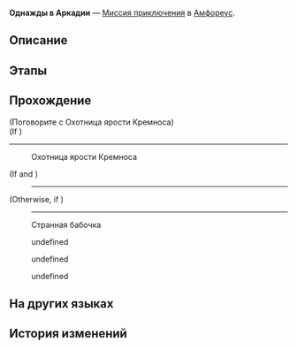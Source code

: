 {{Дополнить|Диалоги.}}
{{Миссия Инфобокс
|id              = 2040202
|Название        = 
|Изображение     = Миссия Освоения Однажды в Аркадии.png
|Тип             = Миссия приключения
|События         = 
|Глава           = 
|Условия         = Завершена [[Миссия Освоения]] ''[[О герой, прими ядро пламени]]''
|Персонажи       = Мемо; Охотница ярости; Первопроходец; Странная бабочка
|СтартЛокация    = [[Амфореус]] — [[Руины раздора каструма Кремноса]]
|Локации         = Руины раздора каструма Кремноса
|Предыдущая      = 
|Следующая       = 
|Награды         = 
}}
'''Однажды в Аркадии''' — [[Миссия приключения]] в [[Амфореус]].

==Описание==
{{Описание|<!--официальное описание из Перекрёстка судеб-->}}

==Этапы==


==Прохождение==
{{Дополнить}}


;(Поговорите с Охотница ярости Кремноса)
;(If {{cx}}<!--SubMission Finish: 204020103-->)
----
<!--Unknown TalkSentence: 240203802-->
<!--Unknown TalkSentence: 240203803-->
<!--Unknown TalkSentence: 240203804-->

:{{Диалог|Разговор}} Охотница ярости Кремноса
;(If {{cx}}<!--SubMission Finish: 204020108--> and {{cx}}<!--SubMission not Finish: 204020118-->)
:----
;(Otherwise, if {{cx}}<!--SubMission Finish: 204020118-->)
:----
<!--Unknown TalkSentence: 240203902-->
<!--Unknown TalkSentence: 240203903-->

:{{Диалог|Разговор}} Странная бабочка
<!--Unknown TalkSentence: 240203619-->
<!--Unknown TalkSentence: 240203620-->
<!--Unknown TalkSentence: 240203621-->
<!--Unknown TalkSentence: 240203622-->
:{{Диалог|Стрелка}} undefined
:{{Диалог|Стрелка}} undefined
:{{Диалог|Стрелка}} undefined
{{Диалог Конец}}

==На других языках==
{{На других языках
|en   = I Once Was In Arcadia
|zhs  = 我曾在阿卡迪亚
|zht  = 我曾在阿卡迪亞
|ja   = かつて、アーカディアの地に
|ko   = 아르카디아에 나는 있었다
|es   = Una vez, en Arcadia...
|fr   = Un jour, en Arcadie...
|ru   = Однажды в Аркадии
|th   = ฉันเคยอยู่ที่ Arcadia
|vi   = Tôi Từng Ở Arcadia
|de   = Ich war einmal in Arcadia
|id   = Aku Pernah Berada di Arcadia
|pt   = Eu Já Estive em Arcadia
}}

==История изменений==
{{История изменений|3.0}}
